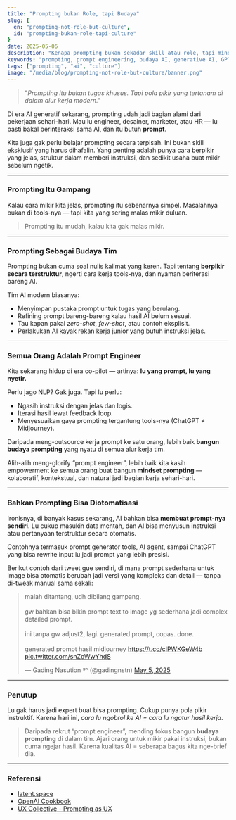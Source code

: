```yaml
---
title: "Prompting bukan Role, tapi Budaya"
slug: {
  en: "prompting-not-role-but-culture",
  id: "prompting-bukan-role-tapi-culture"
}
date: 2025-05-06
description: "Kenapa prompting bukan sekadar skill atau role, tapi mindset yang tertanam di dalam alur kerja modern"
keywords: "prompting, prompt engineering, budaya AI, generative AI, GPT"
tags: ["prompting", "ai", "culture"]
image: "/media/blog/prompting-not-role-but-culture/banner.png"
---
```


> "*Prompting itu bukan tugas khusus. Tapi pola pikir yang tertanam di dalam alur kerja modern.*"

Di era AI generatif sekarang, prompting udah jadi bagian alami dari pekerjaan sehari-hari. Mau lu engineer, desainer, marketer, atau HR — lu pasti bakal berinteraksi sama AI, dan itu butuh **prompt**.

Kita juga gak perlu belajar prompting secara terpisah. Ini bukan skill eksklusif yang harus dihafalin. Yang penting adalah punya cara berpikir yang jelas, struktur dalam memberi instruksi, dan sedikit usaha buat mikir sebelum ngetik.

---

### Prompting Itu Gampang

Kalau cara mikir kita jelas, prompting itu sebenarnya simpel. Masalahnya bukan di tools-nya — tapi kita yang sering malas mikir duluan.

> Prompting itu mudah, kalau kita gak malas mikir.

---

### Prompting Sebagai Budaya Tim

Prompting bukan cuma soal nulis kalimat yang keren. Tapi tentang **berpikir secara terstruktur**, ngerti cara kerja tools-nya, dan nyaman beriterasi bareng AI.

Tim AI modern biasanya:
- Menyimpan pustaka prompt untuk tugas yang berulang.
- Refining prompt bareng-bareng kalau hasil AI belum sesuai.
- Tau kapan pakai *zero-shot*, *few-shot*, atau contoh eksplisit.
- Perlakukan AI kayak rekan kerja junior yang butuh instruksi jelas.

---

### Semua Orang Adalah Prompt Engineer

Kita sekarang hidup di era co-pilot — artinya: **lu yang prompt, lu yang nyetir.**

Perlu jago NLP? Gak juga. Tapi lu perlu:
- Ngasih instruksi dengan jelas dan logis.
- Iterasi hasil lewat feedback loop.
- Menyesuaikan gaya prompting tergantung tools-nya (ChatGPT ≠ Midjourney).

Daripada meng-outsource kerja prompt ke satu orang, lebih baik **bangun budaya prompting** yang nyatu di semua alur kerja tim.

Alih-alih meng-glorify “prompt engineer”, lebih baik kita kasih empowerment ke semua orang buat bangun **mindset prompting** — kolaboratif, kontekstual, dan natural jadi bagian kerja sehari-hari.

---

### Bahkan Prompting Bisa Diotomatisasi

Ironisnya, di banyak kasus sekarang, AI bahkan bisa **membuat prompt-nya sendiri**. Lu cukup masukin data mentah, dan AI bisa menyusun instruksi atau pertanyaan terstruktur secara otomatis.

Contohnya termasuk prompt generator tools, AI agent, sampai ChatGPT yang bisa rewrite input lu jadi prompt yang lebih presisi.

Berikut contoh dari tweet gue sendiri, di mana prompt sederhana untuk image bisa otomatis berubah jadi versi yang kompleks dan detail — tanpa di-tweak manual sama sekali:

<LazyLoad>
  <blockquote class="twitter-tweet" data-theme="dark"><p lang="in" dir="ltr">malah ditantang, udh dibilang gampang.<br /><br />gw bahkan bisa bikin prompt text to image yg sederhana jadi complex detailed prompt.<br /><br />ini tanpa gw adjust2, lagi. generated prompt, copas. done.<br/><br/>generated prompt hasil midjourney <a href="https://t.co/cIPWKGeW4b">https://t.co/cIPWKGeW4b</a> <a href="https://t.co/snZoWwYhdS">pic.twitter.com/snZoWwYhdS</a></p>&mdash; Gading Nasution ᵍⁿ (@gadingnstn) <a href="https://twitter.com/gadingnstn/status/1919253686645080368?ref_src=twsrc%5Etfw">May 5, 2025</a></blockquote> <script async src="https://platform.twitter.com/widgets.js" charset="utf-8"></script>
  <TwitterScript />
</LazyLoad>

---

### Penutup

Lu gak harus jadi expert buat bisa prompting. Cukup punya pola pikir instruktif. Karena hari ini, *cara lu ngobrol ke AI = cara lu ngatur hasil kerja*.

> Daripada rekrut “prompt engineer”, mending fokus bangun **budaya prompting** di dalam tim. Ajari orang untuk mikir pakai instruksi, bukan cuma ngejar hasil. Karena kualitas AI = seberapa bagus kita nge-brief dia.

---

### Referensi
- [latent.space](https://www.latent.space)
- [OpenAI Cookbook](https://github.com/openai/openai-cookbook)
- [UX Collective - Prompting as UX](https://uxdesign.cc)
